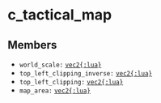 # c_tactical_map

## Members

- `world_scale:` [`vec2{:lua}`](/structs/math/vec2)
- `top_left_clipping_inverse:` [`vec2{:lua}`](/structs/math/vec2)
- `top_left_clipping:` [`vec2{:lua}`](/structs/math/vec2)
- `map_area:` [`vec2{:lua}`](/structs/math/vec2)
